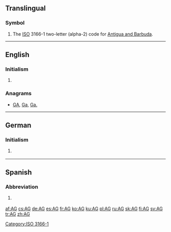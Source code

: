 {{also|Appendix:Variations of "ag"}}
==Translingual==

===Symbol===
{{head|mul|symbol}}
# The [[ISO]] 3166-1 two-letter (alpha-2) code for [[Antigua and Barbuda]].

[[Category:ISO 3166-1]]
----

==English==

===Initialism===
{{en-initialism}}

# {{initialism of|attorney general|Attorney General|lang=en}}

===Anagrams===
* [[GA#English|GA]], [[Ga#English|Ga]], [[Ga.#English|Ga.]]

----

==German==

===Initialism===
{{head|de|initialism}}

# {{initialism of|Aktiengesellschaft|lang=de}} {{gloss|corporation}}

----

==Spanish==

===Abbreviation===
{{head|es|abbreviation}}

# {{abbreviation of|Aguascalientes|lang=es}} {{gloss|Mexican state}}

[[af:AG]]
[[cs:AG]]
[[de:AG]]
[[es:AG]]
[[fr:AG]]
[[ko:AG]]
[[ku:AG]]
[[pl:AG]]
[[ru:AG]]
[[sk:AG]]
[[fi:AG]]
[[sv:AG]]
[[tr:AG]]
[[zh:AG]]